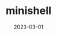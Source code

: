 ---
title: minishell
description: 42 project, recoding our own little bash. A program capable of parsing a prompt and launching executables with arguments, along with a few built-in functions.
date: "2023-03-01"
url: https://github.com/JuanBraco/minishell
published: true
  
---